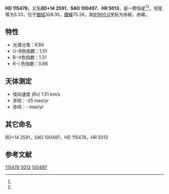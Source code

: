 {{Starbox begin
| name = HD 115478
}}
{{Starbox observe
| epoch = [[J2000.0|J2000.0]]
| constell = {{星座名待查}}<ref name=SIMBAD>{{cite web
 | url=http://simbad.u-strasbg.fr/simbad/sim-id?Ident=HR+5013
 | title=Pulsating variable Star
 | publisher=Centre de Données astronomiques de Strasbourg
 | work=SIMBAD
 | accessdate=2012-07-13
 | archive-date=2016-03-17
 | archive-url=https://web.archive.org/web/20160317195053/http://simbad.u-strasbg.fr/simbad/sim-id?Ident=HR+5013
 | dead-url=no
 }}</ref><ref name=DATA>{{cite web
 | url=http://vizier.u-strasbg.fr/viz-bin/VizieR-5?-out.add=.&-source=5050&-corr=PK=HR&-out.max=9999&HR=5013
 | title=VizieR Detailed Page
 | accessdate=2012-07-13
 | archive-date=2016-03-05
 | archive-url=https://web.archive.org/web/20160305055228/http://vizier.u-strasbg.fr/viz-bin/VizieR-5?-out.add=.&-source=5050&-corr=PK=HR&-out.max=9999&HR=5013
 | dead-url=no
 }}</ref>
| 星官 = 
| ra = {{RA|13|17|15.6}}<ref name=SIMBAD /><ref name=DATA />
| dec = {{DEC|+13|40|32}}<ref name=SIMBAD /><ref name=DATA />
| appmag_v = 5.33<ref name=SIMBAD /><ref name=DATA />
}}
{{Starbox character
| class = K3III<ref name=SIMBAD /><ref name=DATA />
| b-v = 1.31<ref name=SIMBAD /><ref name=DATA />
| u-b = 1.51<ref name=SIMBAD /><ref name=DATA />
| r-i = 0.66<ref name=SIMBAD /><ref name=DATA />
| variable = 
}}
{{Starbox astrometry
| radial_v = 1.51
| prop_mo_ra = -25
| parallax = 
| p_error = 
}}
{{Starbox catalog
| names =BD+14 2591，[[SAO星表|SAO]] 100497，[[HD星表|HD]] 115478，[[HR星表|HR]] 5013}}
{{Starbox reference |Simbad=HR+5013}}
{{Starbox end}}

'''HD 115478'''，又名'''BD+14 2591'''，'''SAO 100497'''、'''HR 5013'''，是一颗恒星<ref name=SIMBAD /><ref name=DATA />，视星等为5.33，位于[[銀道座標系|銀經]]328.35，[[銀道座標系|銀緯]]75.26，其[[B1900.0|B1900.0]]坐标为赤經{{RA|13|12|18.8}}，赤緯{{DEC|+14|75.26|7}}。

==特性==
*光谱分类：K3III
*U−B色指数：1.51
*B−V色指数：1.31
*R−I 色指数：0.66

==天体测定==	
*径向速度 (Rv)	1.51 km/s
*赤经：-25 mas/yr
*赤纬：- mas/yr

==其它命名==
BD+14 2591，SAO 100497，HD 115478，HR 5013 
== 参考文献 ==
{{reflist}}

{{star-stub}}

[[Category:HD和HDE天體|115478]]
[[Category:HR天體|5013]]
[[Category:SAO天體|100497]]